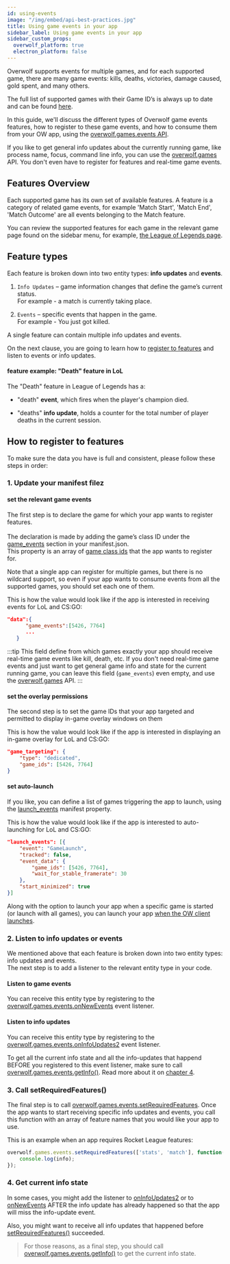 ```yaml
---
id: using-events
image: "/img/embed/api-best-practices.jpg"
title: Using game events in your app
sidebar_label: Using game events in your app
sidebar_custom_props:
  overwolf_platform: true
  electron_platform: false
---
```


Overwolf supports events for multiple games, and for each supported game, there are many game events: kills, deaths, victories, damage caused, gold spent, and many others.

The full list of supported games with their Game ID’s is always up to date and can be found [here](/api/games/ids).

In this guide, we'll discuss the different types of Overwolf game events features, how to register to these game events, and how to consume them from your OW app, using the [overwolf.games.events API](/api/games/events).

If you like to get general info updates about the currently running game, like process name, focus, command line info, you can use the [overwolf.games](/api/games) API. You don't even have to register for features and real-time game events. 

## Features Overview

Each supported game has its own set of available features.
A feature is a category of related game events, for example 'Match Start', 'Match End', 'Match Outcome' are all events belonging to the Match feature.  

You can review the supported features for each game in the relevant game page found on the sidebar menu, for example, [the League of Legends page](/api/games/events/league-of-legends).

## Feature types

Each feature is broken down into two entity types: **info updates** and **events**.

1. `Info Updates` – game information changes that define the game’s current status.  
   For example - a match is currently taking place.

2. `Events` – specific events that happen in the game.  
   For example - You just got killed.

A single feature can contain multiple info updates and events.  

On the next clause, you are going to learn how to [register to features](#how-to-register-to-features) and listen to events or info updates.

#### feature example: "Death" feature in LoL

The "Death" feature in League of Legends has a:

* "death" **event**, which fires when the player's champion died.

* "deaths" **info update**, holds a counter for the total number of player deaths in the current session.

## How to register to features

To make sure the data you have is full and consistent, please follow these steps in order:

### 1. Update your manifest filez

#### set the relevant game events

The first step is to declare the game for which your app wants to register features.<br></br>
The declaration is made by adding the game’s class ID under the [game_events](/api/manifest#game_events) section in your manifest.json.  
This property is an array of [game class ids](/api/games/ids) that the app wants to register for.  

Note that a single app can register for multiple games, but there is no wildcard support, so even if your app wants to consume events from all the supported games, you should set each one of them.

This is how the value would look like if the app is interested in receiving events for LoL and CS:GO:

```json
"data":{
      "game_events":[5426, 7764]
      ...
   }
```

:::tip
This field define from which games exactly your app should receive real-time game events like kill, death, etc. If you don't need real-time game events and just want to get general game info and state for the current running game, you can leave this field (`game_events`) even empty, and use the [overwolf.games](/api/games) API.
:::

#### set the overlay permissions

The second step is to set the game IDs that your app targeted and permitted to display in-game overlay windows on them

This is how the value would look like if the app is interested in displaying an in-game overlay for LoL and CS:GO:

```json
"game_targeting": {
    "type": "dedicated",
    "game_ids": [5426, 7764]
}
```

#### set auto-launch

If you like, you can define a list of games triggering the app to launch, using the [launch_events](/api/manifest#launch_events) manifest property.

This is how the value would look like if the app is interested to auto-launching for LoL and CS:GO:

```json
"launch_events": [{
    "event": "GameLaunch",
    "tracked": false,
    "event_data": {
        "game_ids": [5426, 7764],
        "wait_for_stable_framerate": 30
    },
    "start_minimized": true
}]
```

Along with the option to launch your app when a specific game is started (or launch with all games), you can launch your app [when the OW client launches](/api/manifest#enable-app-auto-launch-with-overwolf).


### 2. Listen to info updates or events

We mentioned above that each feature is broken down into two entity types: info updates and events.  
The next step is to add a listener to the relevant entity type in your code.  

#### Listen to game events

You can receive this entity type by registering to the [overwolf.games.events.onNewEvents](/api/games/events#onnewevents) event listener.

#### Listen to info updates

You can receive this entity type by registering to the [overwolf.games.events.onInfoUpdates2](/api/games/events#oninfoupdates2) event listener.  

To get all the current info state and all the info-updates that happend BEFORE you registered to this event listener, make sure to call [overwolf.games.events.getInfo()](/api/games/events#getinfocallback). Read more about it on [chapter 4](/api/games/events#4-get-current-info-state). 

### 3. Call setRequiredFeatures()

The final step is to call [overwolf.games.events.setRequiredFeatures](/api/games/events#setrequiredfeaturesfeatures-callback). Once the app wants to start receiving specific info updates and events, you call this function with an array of feature names that you would like your app to use.

This is an example when an app requires Rocket League features:

```javascript
overwolf.games.events.setRequiredFeatures(['stats', 'match'], function(info) {
    console.log(info);
});
```

### 4. Get current info state

In some cases, you might add the listener to [onInfoUpdates2](/api/games/events#oninfoupdates2) or to [onNewEvents](/api/games/events#onnewevents) AFTER the info update has already happened so that the app will miss the info-update event.

Also, you might want to receive all info updates that happened before [setRequiredFeatures()](/api/games/events#setrequiredfeaturesfeatures-callback) succeeded.

> For those reasons, as a final step, you should call [overwolf.games.events.getInfo()](/api/games/events#getinfocallback) to get the current info state.